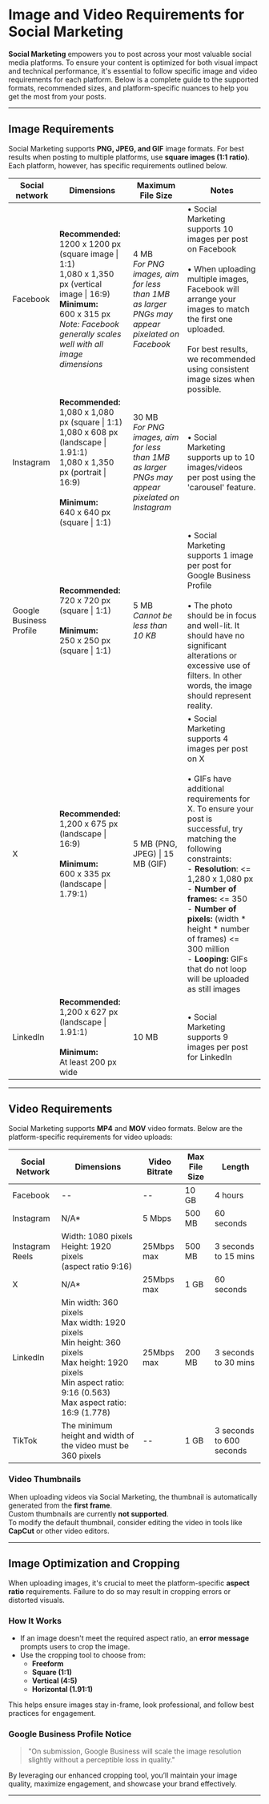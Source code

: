 # Image and Video Requirements for Social Marketing

**Social Marketing** empowers you to post across your most valuable social media platforms. To ensure your content is optimized for both visual impact and technical performance, it's essential to follow specific image and video requirements for each platform. Below is a complete guide to the supported formats, recommended sizes, and platform-specific nuances to help you get the most from your posts.

---

## Image Requirements

Social Marketing supports **PNG, JPEG, and GIF** image formats. For best results when posting to multiple platforms, use **square images (1:1 ratio)**. Each platform, however, has specific requirements outlined below.


| Social network | Dimensions | Maximum File Size | Notes |
| -------------- | ---------- | ----------------- | ----- |
| Facebook | **Recommended:** <br />1200 x 1200 px (square image \| 1:1) <br />1,080 x 1,350 px (vertical image \| 16:9) <br />**Minimum:** <br />600 x 315 px <br />*Note: Facebook generally scales well with all image dimensions* | 4 MB <br />*For PNG images, aim for less than 1MB as larger PNGs may appear pixelated on Facebook* | • Social Marketing supports 10 images per post on Facebook <br /><br />• When uploading multiple images, Facebook will arrange your images to match the first one uploaded.<br /><br />For best results, we recommended using consistent image sizes when possible. |
| Instagram | **Recommended:** <br />1,080 x 1,080 px (square \| 1:1) <br />1,080 x 608 px (landscape \| 1.91:1) <br />1,080 x 1,350 px (portrait \| 16:9) <br /><br />**Minimum:** <br />640 x 640 px (square \| 1:1) | 30 MB <br />*For PNG images, aim for less than 1MB as larger PNGs may appear pixelated on Instagram* | • Social Marketing supports up to 10 images/videos per post using the 'carousel' feature. |
| Google Business Profile | **Recommended:** <br />720 x 720 px (square \| 1:1) <br /><br />**Minimum:** <br />250 x 250 px (square \| 1:1) | 5 MB <br />*Cannot be less than 10 KB* | • Social Marketing supports 1 image per post for Google Business Profile <br /><br />• The photo should be in focus and well-lit. It should have no significant alterations or excessive use of filters. In other words, the image should represent reality. |
| X | **Recommended:** <br />1,200 x 675 px (landscape \| 16:9) <br /><br />**Minimum:** <br />600 x 335 px (landscape \| 1.79:1) | 5 MB (PNG, JPEG) \| 15 MB (GIF) | • Social Marketing supports 4 images per post on X <br /><br />• GIFs have additional requirements for X. To ensure your post is successful, try matching the following constraints: <br />  - **Resolution**: \<= 1,280 x 1,080 px <br />  - **Number of frames:** \<= 350 <br />  - **Number of pixels:** (width * height * number of frames) \<= 300 million <br />  - **Looping:** GIFs that do not loop will be uploaded as still images |
| LinkedIn | **Recommended:** <br />1,200 x 627 px (landscape \| 1.91:1) <br /><br />**Minimum:** <br />At least 200 px wide | 10 MB | • Social Marketing supports 9 images per post for LinkedIn |

---

## Video Requirements

Social Marketing supports **MP4** and **MOV** video formats. Below are the platform-specific requirements for video uploads:

| Social Network | Dimensions | Video Bitrate | Max File Size | Length |
| -------------- | ---------- | ------------- | ------------- | ------ |
| Facebook | -- | -- | 10 GB | 4 hours |
| Instagram | N/A* | 5 Mbps | 500 MB | 60 seconds |
| Instagram Reels | Width: 1080 pixels<br />Height: 1920 pixels<br />(aspect ratio 9:16) | 25Mbps max | 500 MB | 3 seconds to 15 mins |
| X | N/A* | 25Mbps max | 1 GB | 60 seconds |
| LinkedIn | Min width: 360 pixels<br />Max width: 1920 pixels<br />Min height: 360 pixels<br />Max height: 1920 pixels<br />Min aspect ratio: 9:16 (0.563)<br />Max aspect ratio: 16:9 (1.778) | 25Mbps max | 200 MB | 3 seconds to 30 mins |
| TikTok | The minimum height and width of the video must be 360 pixels | -- | 1 GB | 3 seconds to 600 seconds |

### Video Thumbnails

When uploading videos via Social Marketing, the thumbnail is automatically generated from the **first frame**.  
Custom thumbnails are currently **not supported**.  
To modify the default thumbnail, consider editing the video in tools like **CapCut** or other video editors.

---

## Image Optimization and Cropping

When uploading images, it's crucial to meet the platform-specific **aspect ratio** requirements. Failure to do so may result in cropping errors or distorted visuals.

### How It Works

- If an image doesn't meet the required aspect ratio, an **error message** prompts users to crop the image.
- Use the cropping tool to choose from:
  - **Freeform**
  - **Square (1:1)**
  - **Vertical (4:5)**
  - **Horizontal (1.91:1)**

This helps ensure images stay in-frame, look professional, and follow best practices for engagement.

### Google Business Profile Notice

> "On submission, Google Business will scale the image resolution slightly without a perceptible loss in quality."

By leveraging our enhanced cropping tool, you’ll maintain your image quality, maximize engagement, and showcase your brand effectively.

---